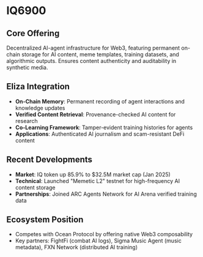# IQ6900

## Core Offering

Decentralized AI-agent infrastructure for Web3, featuring permanent on-chain storage for AI content, meme templates, training datasets, and algorithmic outputs. Ensures content authenticity and auditability in synthetic media.

## Eliza Integration

- **On-Chain Memory**: Permanent recording of agent interactions and knowledge updates
- **Verified Content Retrieval**: Provenance-checked AI content for research
- **Co-Learning Framework**: Tamper-evident training histories for agents
- **Applications**: Authenticated AI journalism and scam-resistant DeFi content

## Recent Developments

- **Market**: IQ token up 85.9% to $32.5M market cap (Jan 2025)
- **Technical**: Launched "Memetic L2" testnet for high-frequency AI content storage
- **Partnerships**: Joined ARC Agents Network for AI Arena verified training data

## Ecosystem Position

- Competes with Ocean Protocol by offering native Web3 composability
- Key partners: FightFi (combat AI logs), Sigma Music Agent (music metadata), FXN Network (distributed AI training)
